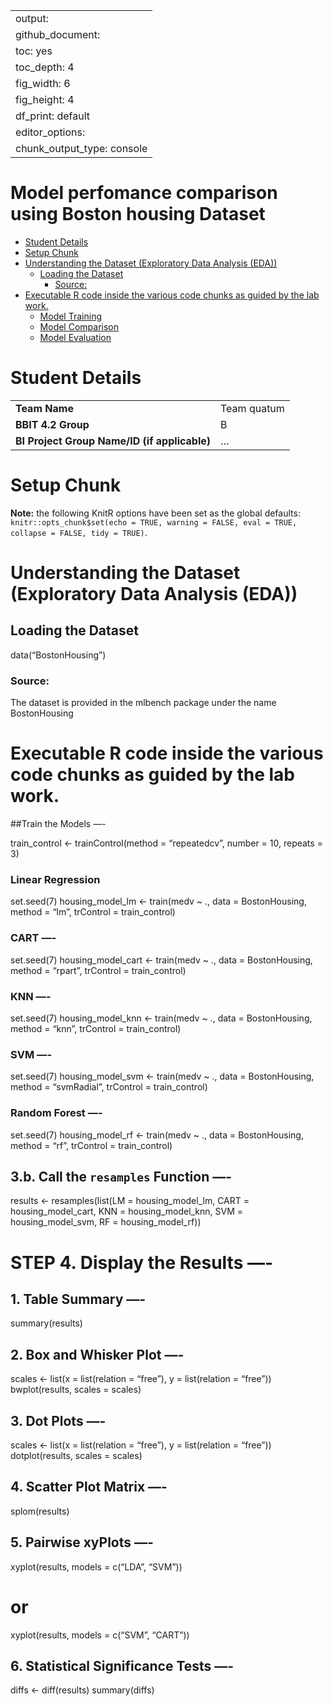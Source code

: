 
---
output:
  github_document: 
    toc: yes
    toc_depth: 4
    fig_width: 6
    fig_height: 4
    df_print: default
editor_options:
  chunk_output_type: console
---

Model perfomance comparison using Boston housing Dataset
================

- [Student Details](#student-details)
- [Setup Chunk](#setup-chunk)
- [Understanding the Dataset (Exploratory Data Analysis (EDA))](#understanding-the-dataset-exploratory-data-analysis-eda)
  - [Loading the Dataset](#loading-the-dataset)
    - [Source:](#source)
- [Executable R code inside the various code chunks as guided by the lab work.](#executable-r-code-inside-the-various-code-chunks-as-guided-by-the-lab-work)
  - [Model Training](#model-training)
  - [Model Comparison](#model-comparison)
  - [Model Evaluation](#model-evaluation)
  

# Student Details

|                                              |             |
|----------------------------------------------|-------------|
| **Team Name**                                | Team quatum |
| **BBIT 4.2 Group**                           | B           |
| **BI Project Group Name/ID (if applicable)** | …           |

# Setup Chunk

**Note:** the following KnitR options have been set as the global
defaults:  
`knitr::opts_chunk$set(echo = TRUE, warning = FALSE, eval = TRUE, collapse = FALSE, tidy = TRUE)`.

# Understanding the Dataset (Exploratory Data Analysis (EDA))

## Loading the Dataset

data("BostonHousing")

### Source:

The dataset is provided in the mlbench package under the name
BostonHousing

# Executable R code inside the various code chunks as guided by the lab work.

##Train the Models ----

train_control <- trainControl(method = "repeatedcv", number = 10, repeats = 3)

### Linear Regression 
set.seed(7)
housing_model_lm <- train(medv ~ ., data = BostonHousing,
                          method = "lm", trControl = train_control)

### CART ----
set.seed(7)
housing_model_cart <- train(medv ~ ., data = BostonHousing,
                            method = "rpart", trControl = train_control)

### KNN ----
set.seed(7)
housing_model_knn <- train(medv ~ ., data = BostonHousing,
                           method = "knn", trControl = train_control)

### SVM ----
set.seed(7)
housing_model_svm <- train(medv ~ ., data = BostonHousing,
                           method = "svmRadial", trControl = train_control)

### Random Forest ----
set.seed(7)
housing_model_rf <- train(medv ~ ., data = BostonHousing,
                          method = "rf", trControl = train_control)

## 3.b. Call the `resamples` Function ----
results <- resamples(list(LM = housing_model_lm, CART = housing_model_cart,
                          KNN = housing_model_knn, SVM = housing_model_svm,
                          RF = housing_model_rf))

# STEP 4. Display the Results ----

## 1. Table Summary ----
summary(results)

## 2. Box and Whisker Plot ----
scales <- list(x = list(relation = "free"), y = list(relation = "free"))
bwplot(results, scales = scales)

## 3. Dot Plots ----
scales <- list(x = list(relation = "free"), y = list(relation = "free"))
dotplot(results, scales = scales)

## 4. Scatter Plot Matrix ----
splom(results)

## 5. Pairwise xyPlots ----
xyplot(results, models = c("LDA", "SVM"))

# or
xyplot(results, models = c("SVM", "CART"))

## 6. Statistical Significance Tests ----
diffs <- diff(results)
summary(diffs)
